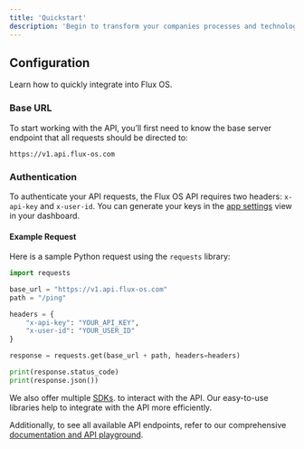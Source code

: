 ```yaml
---
title: 'Quickstart'
description: 'Begin to transform your companies processes and technology in under 5 minutes'
---
```


## Configuration

Learn how to quickly integrate into Flux OS.

### Base URL

To start working with the API, you’ll first need to know the base server endpoint that all requests should be directed to:

```
https://v1.api.flux-os.com
```
### Authentication

To authenticate your API requests, the Flux OS API requires two headers: `x-api-key` and `x-user-id`. You can generate your keys in the [app settings](https://dashboard.flux-os.com/settings) view in your dashboard.

#### Example Request

Here is a sample Python request using the `requests` library:

```python
import requests

base_url = "https://v1.api.flux-os.com"
path = "/ping"

headers = {
    "x-api-key": "YOUR_API_KEY",
    "x-user-id": "YOUR_USER_ID"
}

response = requests.get(base_url + path, headers=headers)

print(response.status_code)
print(response.json())
```

We also offer multiple [SDKs](https://docs.flux-os.com/sdks). to interact with the API. Our easy-to-use libraries help to integrate with the API more efficiently.

Additionally, to see all available API endpoints, refer to our comprehensive [ documentation and API playground](https://docs.flux-os.com/api-reference).
